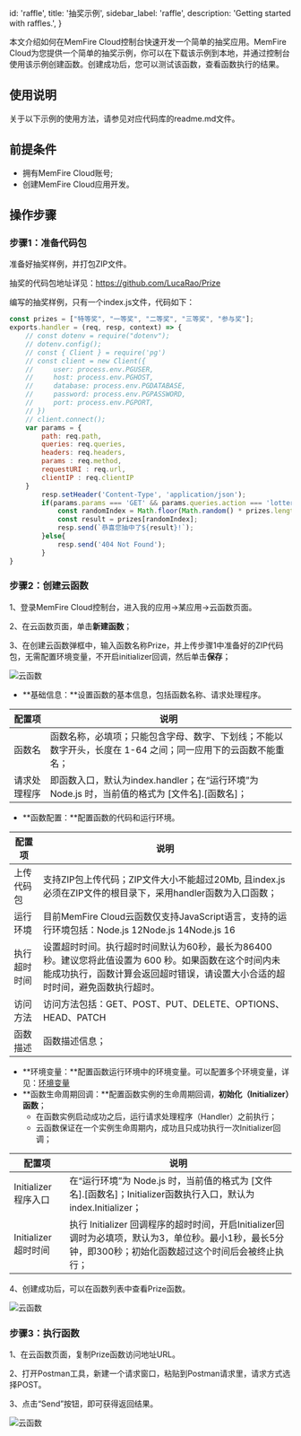 
  id: 'raffle',
  title: '抽奖示例',
  sidebar_label: 'raffle',
  description: 'Getting started with raffles.',
}

本文介绍如何在MemFire Cloud控制台快速开发一个简单的抽奖应用。MemFire Cloud为您提供一个简单的抽奖示例，你可以在下载该示例到本地，并通过控制台使用该示例创建函数。创建成功后，您可以测试该函数，查看函数执行的结果。

## **使用说明**

关于以下示例的使用方法，请参见对应代码库的readme.md文件。

## 前提条件

- 拥有MemFire Cloud账号;
- 创建MemFire Cloud应用开发。

## 操作步骤

### 步骤1：准备代码包

准备好抽奖样例，并打包ZIP文件。

抽奖的代码包地址详见：https://github.com/LucaRao/Prize

编写的抽奖样例，只有一个index.js文件，代码如下：

```JavaScript
const prizes = ["特等奖", "一等奖", "二等奖", "三等奖", "参与奖"];
exports.handler = (req, resp, context) => {
    // const dotenv = require("dotenv");
    // dotenv.config();
    // const { Client } = require('pg')
    // const client = new Client({
    //     user: process.env.PGUSER,
    //     host: process.env.PGHOST,
    //     database: process.env.PGDATABASE,
    //     password: process.env.PGPASSWORD,
    //     port: process.env.PGPORT,
    // })
    // client.connect();
    var params = {
        path: req.path,
        queries: req.queries,
        headers: req.headers,
        params : req.method,
        requestURI : req.url,
        clientIP : req.clientIP
    }
        resp.setHeader('Content-Type', 'application/json');
        if(params.params === 'GET' && params.queries.action === 'lottery'){
            const randomIndex = Math.floor(Math.random() * prizes.length);
            const result = prizes[randomIndex];
            resp.send(`恭喜您抽中了${result}!`);
        }else{
            resp.send('404 Not Found');
        }
}
```

### 步骤2：创建云函数

1、登录MemFire Cloud控制台，进入我的应用->某应用->云函数页面。

2、在云函数页面，单击**新建函数**；

3、在创建云函数弹框中，输入函数名称Prize，并上传步骤1中准备好的ZIP代码包，无需配置环境变量，不开启initializer回调，然后单击**保存**；

![云函数](/docs/img/raffle-1.png)

- **基础信息：**设置函数的基本信息，包括函数名称、请求处理程序。

| **配置项**   | **说明**                                                     |
| ------------ | ------------------------------------------------------------ |
| 函数名       | 函数名称，必填项；只能包含字母、数字、下划线；不能以数字开头，长度在 1-64 之间；同一应用下的云函数不能重名； |
| 请求处理程序 | 即函数入口，默认为index.handler；在“运行环境”为 Node.js 时，当前值的格式为 [文件名].[函数名]； |

- **函数配置：**配置函数的代码和运行环境。

| **配置项**   | **说明**                                                     |
| ------------ | ------------------------------------------------------------ |
| 上传代码包   | 支持ZIP包上传代码；ZIP文件大小不能超过20Mb, 且index.js必须在ZIP文件的根目录下，采用handler函数为入口函数； |
| 运行环境     | 目前MemFire Cloud云函数仅支持JavaScript语言，支持的运行环境包括：Node.js 12Node.js 14Node.js 16 |
| 执行超时时间 | 设置超时时间。执行超时时间默认为60秒，最长为86400秒。建议您将此值设置为 600 秒。如果函数在这个时间内未能成功执行，函数计算会返回超时错误，请设置大小合适的超时时间，避免函数执行超时。 |
| 访问方法     | 访问方法包括：GET、POST、PUT、DELETE、OPTIONS、HEAD、PATCH   |
| 函数描述     | 函数描述信息；                                               |

- **环境变量：**配置函数运行环境中的环境变量。可以配置多个环境变量，详见：[环境变量](/docs//guides/functions/variable)
- **函数生命周期回调：**配置函数实例的生命周期回调，**初始化（Initializer）函数**；
  - 在函数实例启动成功之后，运行请求处理程序（Handler）之前执行；
  - 云函数保证在一个实例生命周期内，成功且只成功执行一次Initializer回调；

| **配置项**          | **说明**                                                     |
| ------------------- | ------------------------------------------------------------ |
| Initializer程序入口 | 在“运行环境”为 Node.js 时，当前值的格式为 [文件名].[函数名]；Initializer函数执行入口，默认为index.Initializer； |
| Initializer超时时间 | 执行 Initializer 回调程序的超时时间，开启Initializer回调时为必填项，默认为3，单位秒。最小1秒，最长5分钟，即300秒；初始化函数超过这个时间后会被终止执行； |

4、创建成功后，可以在函数列表中查看Prize函数。

![云函数](/docs/img/raffle-2.png)

### 步骤3：执行函数

1、在云函数页面，复制Prize函数访问地址URL。

2、打开Postman工具，新建一个请求窗口，粘贴到Postman请求里，请求方式选择POST。

3、点击“Send”按钮，即可获得返回结果。

![云函数](/docs/img/raffle-3.png)


